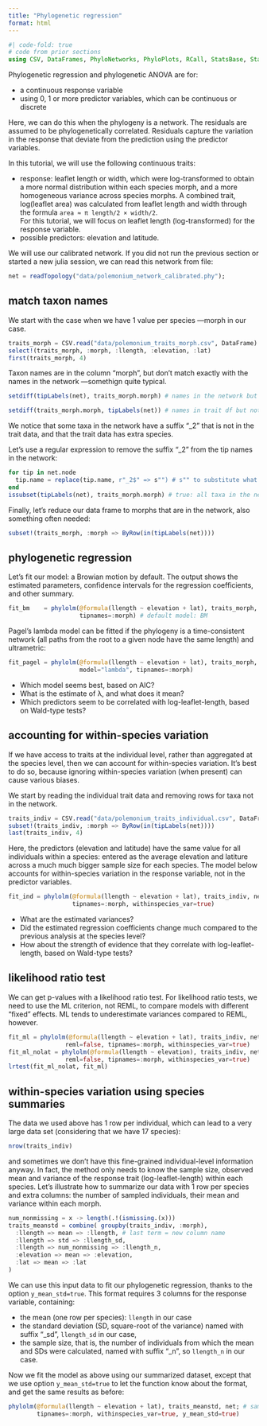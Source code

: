 ```yaml
---
title: "Phylogenetic regression"
format: html
---
```


```julia
#| code-fold: true
# code from prior sections
using CSV, DataFrames, PhyloNetworks, PhyloPlots, RCall, StatsBase, StatsModels
```

Phylogenetic regression and phylogenetic ANOVA are for:

- a continuous response variable
- using 0, 1 or more predictor variables, which can be continuous or discrete

Here, we can do this when the phylogeny is a network.
The residuals are assumed to be phylogenetically correlated.
Residuals capture the variation in the response that deviate from
the prediction using the predictor variables.

In this tutorial, we will use the following continuous traits:

- response: leaflet length or width, which were log-transformed
  to obtain a more normal distribution within each species morph,
  and a more homogeneous variance across species morphs.
  A combined trait, log(leaflet area) was calculated from leaflet length and
  width through the formula `area ≈ π length/2 × width/2`.  
  For this tutorial, we will focus on leaflet length (log-transformed)
  for the response variable.
- possible predictors: elevation and latitude.

We will use our calibrated network. If you did not run the previous section
or started a new julia session, we can read this network from file:
```julia
net = readTopology("data/polemonium_network_calibrated.phy");
```

## match taxon names

We start with the case when we have 1 value per species ---morph in our case.

```julia
traits_morph = CSV.read("data/polemonium_traits_morph.csv", DataFrame)
select!(traits_morph, :morph, :llength, :elevation, :lat)
first(traits_morph, 4)
```

Taxon names are in the column "morph", but don't match exactly with the
names in the network ---somethign quite typical.

```julia
setdiff(tipLabels(net), traits_morph.morph) # names in the network but not in trait df
```
```julia
setdiff(traits_morph.morph, tipLabels(net)) # names in trait df but not in network
```

We notice that some taxa in the network have a suffix "_2" that is not in the
trait data, and that the trait data has extra species.

Let's use a regular expression to remove the suffix "_2" from the tip names
in the network:
```julia
for tip in net.node
  tip.name = replace(tip.name, r"_2$" => s"") # s"" to substitute what was found with nothing
end
issubset(tipLabels(net), traits_morph.morph) # true: all taxa in the network have data
```

Finally, let's reduce our data frame to morphs that are in the network,
also something often needed:
```julia
subset!(traits_morph, :morph => ByRow(in(tipLabels(net))))
```

## phylogenetic regression

Let's fit our model: a Browian motion by default.
The output shows the estimated parameters,
confidence intervals for the regression coefficients, and other summary.

```julia
fit_bm    = phylolm(@formula(llength ~ elevation + lat), traits_morph, net;
                    tipnames=:morph) # default model: BM
```

Pagel's lambda model can be fitted if the phylogeny is a time-consistent
network (all paths from the root to a given node have the same length)
and ultrametric:

```julia
fit_pagel = phylolm(@formula(llength ~ elevation + lat), traits_morph, net;
                    model="lambda", tipnames=:morph)
```

- Which model seems best, based on AIC?
- What is the estimate of λ, and what does it mean?
- Which predictors seem to be correlated with log-leaflet-length, based on
  Wald-type tests?

## accounting for within-species variation

If we have access to traits at the individual level, rather than aggregated
at the species level, then we can account for within-species variation.
It's best to do so, because ignoring within-species variation (when present)
can cause various biases.

We start by reading the individual trait data and removing rows for taxa
not in the network.

```julia
traits_indiv = CSV.read("data/polemonium_traits_individual.csv", DataFrame)
subset!(traits_indiv, :morph => ByRow(in(tipLabels(net))))
last(traits_indiv, 4)
```

Here, the predictors (elevation and latitude) have the same value for
all individuals within a species: entered as the average elevation and
latiture across a much much bigger sample size for each species.
The model below accounts for within-species variation in the response variable,
not in the predictor variables.

```julia
fit_ind = phylolm(@formula(llength ~ elevation + lat), traits_indiv, net;
                  tipnames=:morph, withinspecies_var=true)
```

- What are the estimated variances?
- Did the estimated regression coefficients change much compared to the previous
  analysis at the species level?
- How about the strength of evidence that they correlate with log-leaflet-length,
  based on Wald-type tests?

## likelihood ratio test

We can get p-values with a likelihood ratio test.
For likelihood ratio tests, we need to use the ML criterion, not REML,
to compare models with different "fixed" effects.
ML tends to underestimate variances compared to REML, however.
```julia
fit_ml = phylolm(@formula(llength ~ elevation + lat), traits_indiv, net;
                reml=false, tipnames=:morph, withinspecies_var=true)
fit_ml_nolat = phylolm(@formula(llength ~ elevation), traits_indiv, net;
                reml=false, tipnames=:morph, withinspecies_var=true)
lrtest(fit_ml_nolat, fit_ml)
```


## within-species variation using species summaries

The data we used above has 1 row per individual,
which can lead to a very large data set (considering that we have 17 species):
```julia
nrow(traits_indiv)
```
and sometimes we don't have this fine-grained individual-level information anyway.
In fact, the method only needs to know the sample size, observed mean and variance
of the response trait (log-leaflet-length) within each species.
Let's illustrate how to summarize our data with 1 row per species
and extra columns: the number of sampled individuals, their mean and variance
within each morph.

```julia
num_nonmissing = x -> length(.!(ismissing.(x)))
traits_meanstd = combine( groupby(traits_indiv, :morph),
  :llength => mean => :llength, # last term = new column name
  :llength => std => :llength_sd,
  :llength => num_nonmissing => :llength_n,
  :elevation => mean => :elevation,
  :lat => mean => :lat
)
```

We can use this input data to fit our phylogenetic regression, thanks
to the option `y_mean_std=true`. This format requires 3 columns for the response
variable, containing:

- the mean (one row per species): `llength` in our case
- the standard deviation (SD, square-root of the variance) named with
  suffix "_sd", `llength_sd` in our case,
- the sample size, that is, the number of individuals from which the mean and
  SDs were calculated, named with suffix "_n", so `llength_n` in our case.

Now we fit the model as above using our summarized dataset,
except that we use option `y_mean_std=true`
to let the function know about the format, and get the same results as before:
```julia
phylolm(@formula(llength ~ elevation + lat), traits_meanstd, net; # same result as fit_ind
        tipnames=:morph, withinspecies_var=true, y_mean_std=true)
```
